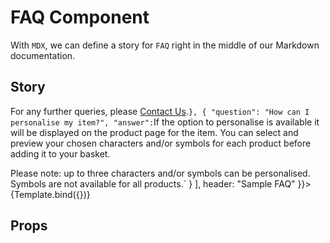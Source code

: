 
<Meta title="Core/FAQ" component={FAQ} />


# FAQ Component

With `MDX`, we can define a story for `FAQ` right in the middle of our
Markdown documentation.

## Story

<Canvas>
  <Story 
    name="Sample FAQ"
    args={{
      items: [
        {
            "question": "How much duty and tax will I have to pay?",
            "answer": `You will not be required to pay any import taxes or duties.
 
For any further queries, please [Contact Us](#).`
        },
        {
            "question": "How can I personalise my item?",
            "answer": `If the option to personalise is available it will be displayed on the product page for the item. You can select and preview your chosen characters and/or symbols for each product before adding it to your basket.
 
Please note: up to three characters and/or symbols can be personalised. Symbols are not available for all products.`
        }
      ],
      header: "Sample FAQ"
    }}>
      {Template.bind({})}
  </Story>
</Canvas>

## Props

<Props of={FAQ} />